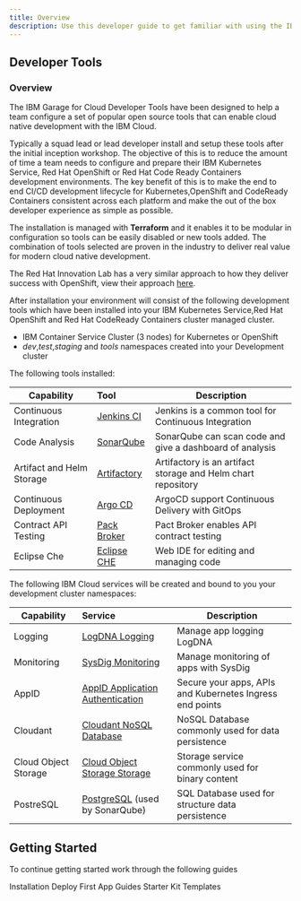 ```yaml
---
title: Overview
description: Use this developer guide to get familiar with using the IBM Garage for Cloud Developer tools
---
```


## Developer Tools

### Overview

The IBM Garage for Cloud Developer Tools have been designed to help a team configure a set of popular open source tools that can enable
cloud native development with the IBM Cloud.

Typically a squad lead or lead developer install and setup these tools after the initial inception workshop.
The objective of this is to reduce the amount of time a team needs to configure and
prepare their IBM Kubernetes Service, Red Hat OpenShift or Red Hat Code Ready Containers development environments.
The key benefit of this is to make the end to end CI/CD development lifecycle for Kubernetes,OpenShift and CodeReady Containers
consistent across each platform and make the out of the box developer experience as simple as possible.

The installation is managed with **Terraform** and it enables it to be modular in configuration
so tools can be easily disabled or new tools added. The combination of tools selected are proven in the
industry to deliver real value for modern cloud native development.

The Red Hat Innovation Lab has a very similar approach to how they deliver success with OpenShift, view their approach [here](https://github.com/rht-labs/labs-ci-cd).

After installation your environment will consist of the following development tools which have been installed into your IBM Kubernetes Service,Red Hat OpenShift and Red Hat CodeReady Containers cluster managed cluster.

- IBM Container Service Cluster (3 nodes) for Kubernetes or OpenShift
- *dev*,*test*,*staging* and *tools* namespaces created into your Development cluster

The following tools installed:

| Capability                | Tool                                            |Description |
| -----------------------   |:--------------                                  |------------|
| Continuous Integration    | [Jenkins CI](https://jenkins.io/)               | Jenkins is a common tool for Continuous Integration   |
| Code Analysis             | [SonarQube](https://www.sonarqube.org/)         | SonarQube can scan code and give a dashboard of analysis |
| Artifact and Helm Storage | [Artifactory](https://jfrog.com/open-source/)   | Artifactory is an artifact storage and Helm chart repository  |
| Continuous Deployment     | [Argo CD](https://argoproj.github.io/argo-cd/)  | ArgoCD support Continuous Delivery with GitOps |
| Contract API Testing      | [Pack Broker](https://docs.pact.io/)            | Pact Broker enables API contract testing |
| Eclipse Che               | [Eclipse CHE](https://www.eclipse.org/che/)     | Web IDE for editing and managing code |

The following IBM Cloud services will be created and bound to you your development cluster namespaces:

| Capability                | Service        |Description |
| -----------------------   |:-------------- |------------|
| Logging                   | [LogDNA Logging](https://cloud.ibm.com/docs/services/Log-Analysis-with-LogDNA?topic=LogDNA-getting-started)  | Manage app logging LogDNA  |
| Monitoring                | [SysDig Monitoring](https://cloud.ibm.com/docs/services/Monitoring-with-Sysdig?topic=Sysdig-getting-started) | Manage monitoring of apps with SysDig |
| AppID                     | [AppID Application Authentication](https://cloud.ibm.com/docs/services/appid?topic=appid-service-access-management) | Secure your apps, APIs and Kubernetes Ingress end points |
| Cloudant                  | [Cloudant NoSQL Database](https://cloud.ibm.com/docs/services/Cloudant?topic=cloudant-getting-started) | NoSQL Database commonly used for data persistence |
| Cloud Object Storage      | [Cloud Object Storage Storage](https://cloud.ibm.com/docs/services/cloud-object-storage?topic=cloud-object-storage-getting-started) | Storage service commonly used for binary content |
| PostreSQL                 | [PostgreSQL](https://cloud.ibm.com/docs/services/databases-for-postgresql?topic=databases-for-postgresql-about) (used by SonarQube) | SQL Database used for structure data persistence |

## Getting Started

To continue getting started work through the following guides

<AnchorLinks>
  <AnchorLink to="/getting-started/overview">Installation</AnchorLink>
  <AnchorLink to="/getting-started/deploy-app">Deploy First App</AnchorLink>
  <AnchorLink to="/guides/overview">Guides</AnchorLink>
  <AnchorLink to="/starterkits/overview">Starter Kit Templates</AnchorLink>

</AnchorLinks>
